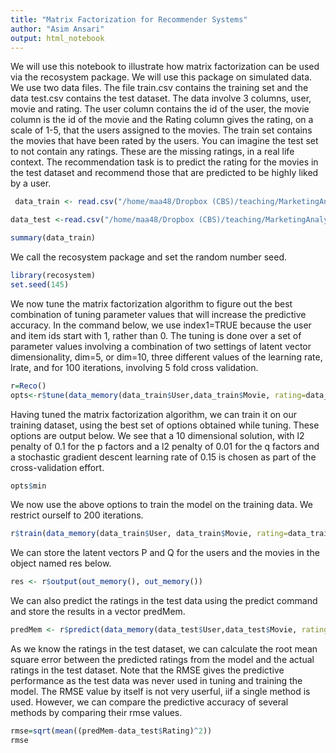 ---
title: "Matrix Factorization for Recommender Systems"
author: "Asim Ansari"
output: html_notebook
---

We will use this notebook to illustrate how matrix factorization can be used via the recosystem package. We will use this package on simulated data. We use two data files. The file train.csv contains the training set and the data test.csv contains the test dataset. The data involve 3 columns, user, movie and rating. The user column contains the id of the user, the movie column is the id of the movie and the Rating column gives the rating, on a scale of 1-5, that the users assigned to the movies. The train set contains the movies that have been rated by the users. You can imagine the test set to not contain any ratings. These are the missing ratings, in a real life context. The recommendation task is to predict the rating for the movies in the test dataset and recommend those that are predicted to be highly liked by a user. 

```{r}
 data_train <- read.csv("/home/maa48/Dropbox (CBS)/teaching/MarketingAnalytics/Clv/train.csv")
```

```{r}
data_test <-read.csv("/home/maa48/Dropbox (CBS)/teaching/MarketingAnalytics/Clv/test.csv")
```


```{r}
summary(data_train)
```
We call the recosystem package and set the random number seed.

```{r}
library(recosystem)
set.seed(145)

```

We now tune the matrix factorization algorithm to figure out the best combination of tuning parameter values that will increase the predictive accuracy. In the command below, we use index1=TRUE because the user and item ids start with 1, rather than 0. The tuning is done over a set of parameter values involving a combination of two settings of latent vector dimensionality, dim=5, or dim=10, three different values of the learning rate, lrate, and for 100 iterations, involving 5 fold cross validation. 

```{r}
r=Reco()
opts<-r$tune(data_memory(data_train$User,data_train$Movie, rating=data_train$Rating, index1=TRUE), opts=list(dim=c(5,10), lrate=c(0.05,0.1, 0.15),  niter=200, nfold=5, verbose=FALSE))
```

Having tuned the matrix factorization algorithm, we can train it on our training dataset, using the best set of options obtained while tuning. These options are output below. We see that a 10 dimensional solution, with l2 penalty of 0.1 for the p factors and a l2 penalty of 0.01 for the q factors and a stochastic gradient descent learning rate of 0.15 is chosen as part of the cross-validation effort. 

```{r}
opts$min
```
We now use the above options to train the model on the training data. We restrict ourself to 200 iterations. 

```{r}
r$train(data_memory(data_train$User, data_train$Movie, rating=data_train$Rating, index1=TRUE), opts=c(opts$min, nthread=1, niter=200))
```
We can store the latent vectors P and Q for the users and the movies in the object named res below. 

```{r}
res <- r$output(out_memory(), out_memory())

```


We can also predict the ratings in the test data using the predict command and store the results in a vector predMem. 

```{r}
predMem <- r$predict(data_memory(data_test$User,data_test$Movie, rating=NULL, index1=TRUE),out_memory())
```

As we know the ratings in the test dataset, we can calculate the root mean square error between the predicted ratings from the model and the actual ratings in the test dataset. Note that the RMSE gives the predictive performance as the test data was never used in tuning and training the model. The RMSE value by itself is not very userful, iif a single method is used. However, we can compare the predictive accuracy of several methods by comparing their rmse values.

```{r}
rmse=sqrt(mean((predMem-data_test$Rating)^2))
rmse
```

